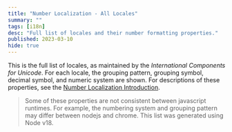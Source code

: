 ```yaml
---
title: "Number Localization - All Locales"
summary: ""
tags: [i18n]
desc: "Full list of locales and their number formatting properties."
published: 2023-03-10
hide: true
---
```




This is the full list of locales, as maintained by the *International Components for Unicode*.
For each locale, the grouping pattern, grouping symbol, decimal symbol, and numeric system are shown.
For descriptions of these properties, see the [Number Localization Introduction](/number-localization/).

> Some of these properties are not consistent between javascript runtimes.
For example, the numbering system and grouping pattern may differ between nodejs and chrome.
This list was generated using Node v18.

<LocaleList/>